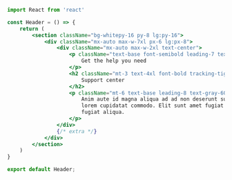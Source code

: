 ```jsx
import React from 'react'

const Header = () => {
    return (
        <section className="bg-whitepy-16 py-8 lg:py-16">
            <div className="mx-auto max-w-7xl px-6 lg:px-8">
                <div className="mx-auto max-w-2xl text-center">
                    <p className="text-base font-semibold leading-7 text-blue-700">
                        Get the help you need
                    </p>
                    <h2 className="mt-3 text-4xl font-bold tracking-tight text-gray-900 md:text-6xl">
                        Support center
                    </h2>
                    <p className="mt-6 text-base leading-8 text-gray-600 md:text-lg">
                        Anim aute id magna aliqua ad ad non deserunt sunt. Qui irure qui
                        lorem cupidatat commodo. Elit sunt amet fugiat veniam occaecat
                        fugiat aliqua.
                    </p>
                </div>
                {/* extra */}
            </div>
        </section>
    )
}

export default Header;
```